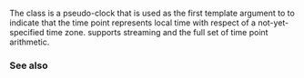 {{cpp/chrono/title|local_t}}
{{cpp/chrono/local_t/navbar}}
{{ddcl|header=chrono|since=c++20|1=
struct local_t {};
}}

The class {{tt|local_t}} is a pseudo-clock that is used as the first template argument to {{lc|std::chrono::time_point}} to indicate that the time point represents local time with respect of a not-yet-specified time zone. {{tt|local_time}} supports streaming and the full set of time point arithmetic.

{{cpp/chrono/clock time point family}}

===See also===
{{dsc begin}}
{{dsc inc|cpp/chrono/dsc zoned_time}}
{{dsc end}}

{{langlinks|es|ja|ru|zh}}